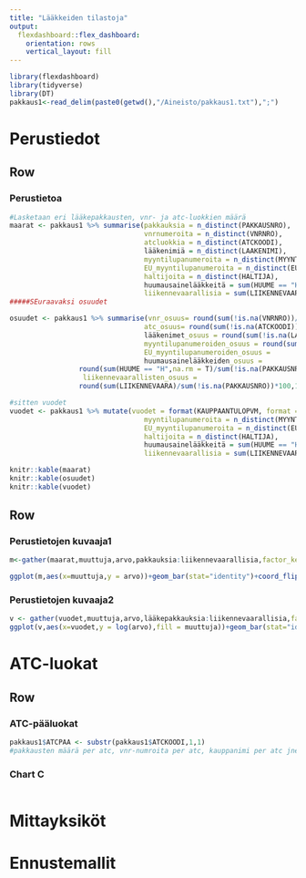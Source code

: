 ```yaml
---
title: "Lääkkeiden tilastoja"
output: 
  flexdashboard::flex_dashboard:
    orientation: rows
    vertical_layout: fill
---
```


```r
library(flexdashboard)
library(tidyverse)
library(DT)
pakkaus1<-read_delim(paste0(getwd(),"/Aineisto/pakkaus1.txt"),";")
```
Perustiedot
===================================== 
Row {data-width=650}
-----------------------------------------------------------------------

### Perustietoa

```r
#Lasketaan eri lääkepakkausten, vnr- ja atc-luokkien määrä
maarat <- pakkaus1 %>% summarise(pakkauksia = n_distinct(PAKKAUSNRO),
                                 vnrnumeroita = n_distinct(VNRNRO),
                                 atcluokkia = n_distinct(ATCKOODI),
                                 lääkenimiä = n_distinct(LAAKENIMI),
                                 myyntilupanumeroita = n_distinct(MYYNTILUPANRO),
                                 EU_myyntilupanumeroita = n_distinct(EUMYYNTILUPANRO),
                                 haltijoita = n_distinct(HALTIJA),
                                 huumausainelääkkeitä = sum(HUUME == "H",na.rm = T),
                                 liikennevaarallisia = sum(LIIKENNEVAARA))
#####SEuraavaksi osuudet

osuudet <- pakkaus1 %>% summarise(vnr_osuus= round(sum(!is.na(VNRNRO))/sum(!is.na(PAKKAUSNRO))*100,1), 
                                 atc_osuus= round(sum(!is.na(ATCKOODI))/sum(!is.na(PAKKAUSNRO))*100,1),
                                 lääkenimet_osuus = round(sum(!is.na(LAAKENIMI))/sum(!is.na(PAKKAUSNRO))*100,1),
                                 myyntilupanumeroiden_osuus = round(sum(!is.na(MYYNTILUPANRO))/sum(!is.na(PAKKAUSNRO))*100,1),
                                 EU_myyntilupanumeroiden_osuus =                              round(sum(!is.na(EUMYYNTILUPANRO))/sum(!is.na(PAKKAUSNRO))*100,1),
                                 huumausainelääkkeiden_osuus = 
                 round(sum(HUUME == "H",na.rm = T)/sum(!is.na(PAKKAUSNRO))*100,1),
                  liikennevaarallisten_osuus = 
                 round(sum(LIIKENNEVAARA)/sum(!is.na(PAKKAUSNRO))*100,1))

#sitten vuodet
vuodet <- pakkaus1 %>% mutate(vuodet = format(KAUPPAANTULOPVM, format = "%Y")) %>% group_by(vuodet) %>%  summarise(lääkepakkauksia =n(),vnr_numeroita = n_distinct(VNRNRO),atc_luokkia = n_distinct(ATCKOODI),lääkenimiä = n_distinct(LAAKENIMI),
                                 myyntilupanumeroita = n_distinct(MYYNTILUPANRO),
                                 EU_myyntilupanumeroita = n_distinct(EUMYYNTILUPANRO),
                                 haltijoita = n_distinct(HALTIJA),
                                 huumausainelääkkeitä = sum(HUUME == "H",na.rm = T),
                                 liikennevaarallisia = sum(LIIKENNEVAARA) ) 

knitr::kable(maarat)
knitr::kable(osuudet)
knitr::kable(vuodet)

```
Row {data-width=150}
-----------------------------------------------------------------------
### Perustietojen kuvaaja1 
```r
m<-gather(maarat,muuttuja,arvo,pakkauksia:liikennevaarallisia,factor_key = T)

ggplot(m,aes(x=muuttuja,y = arvo))+geom_bar(stat="identity")+coord_flip()
```
### Perustietojen kuvaaja2 
```r
v <- gather(vuodet,muuttuja,arvo,lääkepakkauksia:liikennevaarallisia,factor_key = T)
ggplot(v,aes(x=vuodet,y = log(arvo),fill = muuttuja))+geom_bar(stat="identity")+coord_flip()
```

ATC-luokat
====================
Row {data-width=350}
-----------------------------------------------------------------------

### ATC-pääluokat

```r
pakkaus1$ATCPAA <- substr(pakkaus1$ATCKOODI,1,1)
#pakkausten määrä per atc, vnr-numroita per atc, kauppanimi per atc jne.
```

### Chart C

```r

```

Mittayksiköt
==================

Ennustemallit
=================
